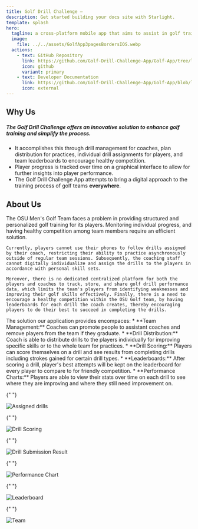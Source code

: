 ```yaml
---
title: Golf Drill Challenge —
description: Get started building your docs site with Starlight.
template: splash
hero:
  tagline: a cross-platform mobile app that aims to assist in golf training.
  image:
    file: ../../assets/GolfApp3pagesBordersIOS.webp
  actions:
    - text: GitHub Repository
      link: https://github.com/Golf-Drill-Challenge-App/Golf-App/tree/layout
      icon: github
      variant: primary
    - text: Developer Documentation
      link: https://github.com/Golf-Drill-Challenge-App/Golf-App/blob/layout/README.md
      icon: external
---
```




## Why Us

##### The Golf Drill Challenge offers an **innovative** solution to enhance golf training and simplify the process.

- It accomplishes this through drill management for coaches, plan distribution for practices, individual drill assignments for players, and team leaderboards to encourage healthy competition.
- Player progress is tracked over time on a graphical interface to allow for further insights into player performance.
- The Golf Drill Challenge App attempts to bring a digital approach to the training process of golf teams **everywhere**.

## About Us

<CardGrid stagger>
  <Card title="Golf Drill Challenge" icon="error">
    The OSU Men's Golf Team faces a problem in providing structured and personalized golf training for its players. Monitoring individual progress, and having healthy competition among team members require an efficient solution. 
    
    Currently, players cannot use their phones to follow drills assigned by their coach, restricting their ability to practice asynchronously outside of regular team sessions. Subsequently, the coaching staff cannot digitally individualize and assign the drills to the players in accordance with personal skill sets. 
    
    Moreover, there is no dedicated centralized platform for both the players and coaches to track, store, and share golf drill performance data, which limits the team's players from identifying weaknesses and improving their golf skills effectively. Finally, there is a need to encourage a healthy competition within the OSU Golf team, by having leaderboards for each drill the coach creates, thereby encouraging players to do their best to succeed in completing the drills.
  </Card>
  
  <Card title="A Digital Approach to Golf Training" icon="seti:smarty">
    The solution our application provides encompaces: 
    * **Team Management:** Coaches can promote people to assistant coaches and remove players from the team if they graduate.
    * **Drill Distribution:** Coach is able to distribute drills to the players individually for improving specific skills or to the whole team for practices.
    * **Drill Scoring:** Players can score themselves on a drill and see results from completing drills including strokes gained for certain drill types.
    * **Leaderboards:** After scoring a drill, player's best attempts will be kept on the leaderboard for every player to compare to for friendly competition.
    * **Performance Charts:** Players are able to view their stats over time on each drill to see where they are improving and where they still need improvement on.

  </Card>

{" "}

<Card title="Drill Distribution">
  <Image src={Assigned} alt="Assigned drills" />
</Card>

{" "}

<Card title="Drill Scoring">
  <Image src={Input} alt="Drill Scoring" />
</Card>

{" "}

<Card title="Drill Submission Result">
  <Image src={Result} alt="Drill Submission Result" />
</Card>

{" "}

<Card title="Performance Chart">
  <Image src={Stats} alt="Performance Chart" />
</Card>

{" "}

<Card title="Leaderboard">
  <Image src={Leaderboard} alt="Leaderboard" />
</Card>

{" "}

<Card title="Team">
  <Image src={Team} alt="Team" />
</Card>

</CardGrid>
